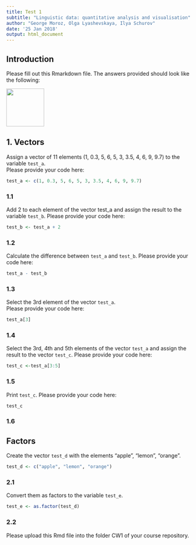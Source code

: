 ```yaml
---
title: Test 1
subtitle: "Linguistic data: quantitative analysis and visualisation"
author: "George Moroz, Olga Lyashevskaya, Ilya Schurov"
date: '25 Jan 2018'
output: html_document
---
```


## Introduction
Please fill out this Rmarkdown file. The answers provided should look like the following:  

<img src="https://agricolamz.github.io/2018-MAG_R_course/img/Test1_example.png" width=100>

## 1. Vectors
Assign a vector of 11 elements (1, 0.3, 5, 6, 5, 3, 3.5, 4, 6, 9, 9.7) to the variable `test_a`.  
Please provide your code here:

```r
test_a <- c(1, 0.3, 5, 6, 5, 3, 3.5, 4, 6, 9, 9.7)
```

### 1.1  

Add 2 to each element of the vector test_a and assign the result to the variable `test_b`. Please provide your code here:  

```r
test_b <- test_a + 2
```

### 1.2   

Calculate the difference between `test_a` and `test_b`. Please provide your code here:  

```r
test_a - test_b
```

### 1.3  

Select the 3rd element of the vector `test_a`.  
Please provide your code here:  

```r
test_a[3]
```

### 1.4  

Select the 3rd, 4th and 5th elements of the vector `test_a` and assign the result to the vector `test_c`.
Please provide your code here:  

```r
test_c <-test_a[3:5]
```

### 1.5  

Print `test_c`.
Please provide your code here:  
```r
test_c
```

### 1.6   

## Factors

Create the vector `test_d` with the elements "apple", "lemon", "orange".

```r
test_d <- c("apple", "lemon", "orange")
```

### 2.1   

Convert them as factors to the variable `test_e`.  

```r
test_e <- as.factor(test_d)
```

### 2.2   

Please upload this Rmd file into the folder CW1 of your course repository.

